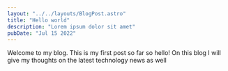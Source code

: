 ```yaml
---
layout: "../../layouts/BlogPost.astro"
title: "Hello world"
description: "Lorem ipsum dolor sit amet"
pubDate: "Jul 15 2022"
---
```


Welcome to my blog. This is my first post so far so hello! On this blog I will give my thoughts on the latest technology news as well